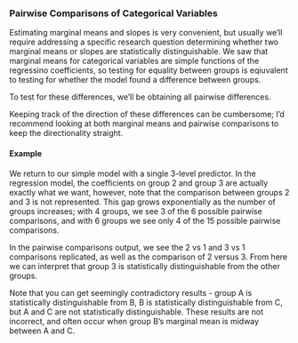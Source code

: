### Pairwise Comparisons of Categorical Variables

Estimating marginal means and slopes is very convenient, but usually we'll require addressing a specific research question determining whether two
marginal means or slopes are statistically distinguishable. We saw that marginal means for categorical variables are simple functions of the
regressino coefficients, so testing for equality between groups is eqiuvalent to testing for whether the model found a difference between groups.

To test for these differences, we'll be obtaining all pairwise differences.

Keeping track of the direction of these differences can be cumbersome; I'd recommend looking at both marginal means and pairwise comparisons to keep
the directionality straight.

#### Example

We return to our simple model with a single 3-level predictor. In the regression model, the coefficients on group 2 and group 3 are actually exactly
what we want, however, note that the comparison between groups 2 and 3 is not represented. This gap grows exponentially as the number of groups
increases; with 4 groups, we see 3 of the 6 possible pairwise comparisons, and with 6 groups we see only 4 of the 15 possible pairwise comparisons.

In the pairwise comparisons output, we see the 2 vs 1 and 3 vs 1 comparisons replicated, as well as the comparison of 2 versus 3. From here we can
interpret that group 3 is statistically distinguishable from the other groups.

Note that you can get seemingly contradictory results - group A is statistically distinguishable from B, B is statistically distinguishable from C,
but A and C are not statistically distinguishable. These results are not incorrect, and often occur when group B's marginal mean is midway between A
and C.
